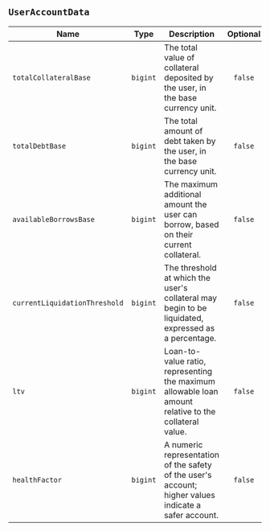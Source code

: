 ## `UserAccountData`

| Name                          | Type    | Description                                                         | Optional |
| ----------------------------- | ------- | ------------------------------------------------------------------- | :------: |
| `totalCollateralBase`         | `bigint`| The total value of collateral deposited by the user, in the base currency unit. | `false` |
| `totalDebtBase`               | `bigint`| The total amount of debt taken by the user, in the base currency unit.         | `false` |
| `availableBorrowsBase`        | `bigint`| The maximum additional amount the user can borrow, based on their current collateral. | `false` |
| `currentLiquidationThreshold` | `bigint`| The threshold at which the user's collateral may begin to be liquidated, expressed as a percentage. | `false` |
| `ltv`                         | `bigint`| Loan-to-value ratio, representing the maximum allowable loan amount relative to the collateral value. | `false` |
| `healthFactor`                | `bigint`| A numeric representation of the safety of the user's account; higher values indicate a safer account. | `false` |
